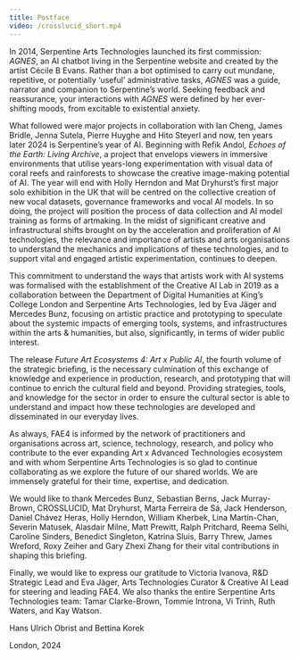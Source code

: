 ```yaml
---
title: Postface
video: /crosslucid_short.mp4
---
```


<Box>

In 2014, Serpentine Arts Technologies launched its first commission: _AGNES_, an AI chatbot living in the Serpentine website and created by the artist Cécile B Evans. Rather than a bot optimised to carry out mundane, repetitive, or potentially ‘useful’ administrative tasks, _AGNES_ was a guide, narrator and companion to Serpentine’s world. Seeking feedback and reassurance, your interactions with _AGNES_ were defined by her ever-shifting moods, from excitable to existential anxiety.

What followed were major projects in collaboration with Ian Cheng, James Bridle, Jenna Sutela, Pierre Huyghe and Hito Steyerl and now, ten years later 2024 is Serpentine’s year of AI. Beginning with Refik Andol, _Echoes of the Earth: Living Archive_, a project that envelops viewers in immersive environments that utilise years-long experimentation with visual data of coral reefs and rainforests to showcase the creative image-making potential of AI. The year will end with Holly Herndon and Mat Dryhurst’s first major solo exhibition in the UK that will be centred on the collective creation of new vocal datasets, governance frameworks and vocal AI models. In so doing, the project will position the process of data collection and AI model training as forms of artmaking. In the midst of significant creative and infrastructural shifts brought on by the acceleration and proliferation of AI technologies, the relevance and importance of artists and arts organisations to understand the mechanics and implications of these technologies, and to support vital and engaged artistic experimentation, continues to deepen.

This commitment to understand the ways that artists work with AI systems was formalised with the establishment of the Creative AI Lab in 2019 as a collaboration between the Department of Digital Humanities at King’s College London and Serpentine Arts Technologies, led by Eva Jäger and Mercedes Bunz, focusing on artistic practice and prototyping to speculate about the systemic impacts of emerging tools, systems, and infrastructures within the arts & humanities, but also, significantly, in terms of wider public interest.

The release _Future Art Ecosystems 4: Art x Public AI_, the fourth volume of the strategic briefing, is the necessary culmination of this exchange of knowledge and experience in production, research, and prototyping that will continue to enrich the cultural field and beyond. Providing strategies, tools, and knowledge for the sector in order to ensure the cultural sector is able to understand and impact how these technologies are developed and disseminated in our everyday lives.

As always, FAE4 is informed by the network of practitioners and organisations across art, science, technology, research, and policy who contribute to the ever expanding Art x Advanced Technologies ecosystem and with whom Serpentine Arts Technologies is so glad to continue collaborating as we explore the future of our shared worlds. We are immensely grateful for their time, expertise, and dedication.

We would like to thank Mercedes Bunz, Sebastian Berns, Jack Murray-Brown, CROSSLUCID, Mat Dryhurst, Marta Ferreira de Sá, Jack Henderson, Daniel Chávez Heras, Holly Herndon, William Kherbek, Lina Martin-Chan, Severin Matusek, Alasdair Milne, Matt Prewitt, Ralph Pritchard, Reema Selhi, Caroline Sinders, Benedict Singleton, Katrina Sluis, Barry Threw, James Wreford, Roxy Zeiher and Gary Zhexi Zhang for their vital contributions in shaping this briefing.

Finally, we would like to express our gratitude to Victoria Ivanova, R&D Strategic Lead and Eva Jäger, Arts Technologies Curator & Creative AI Lead for steering and leading FAE4. We also thanks the entire Serpentine Arts Technologies team: Tamar Clarke-Brown, Tommie Introna, Vi Trinh, Ruth Waters, and Kay Watson.

Hans Ulrich Obrist and Bettina Korek

London, 2024

</Box>
